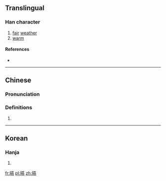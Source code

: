 ==Translingual==

===Han character===
{{Han char|rn=72|rad=日|as=16|sn=20|four=6403<sub>1</sub>|canj=日廿中火 (ATLF)|ids=⿰[[日]][[燕]]}}

# [[fair]] [[weather]]
# [[warm]]

====References====
* {{Han ref|kx=0501.300|dkj=14250|dj=0872.030|hdz=21541.100|uh=66E3|ud=26339|bh=F451|bd=62545}}

----

==Chinese==
{{zh-forms}}

===Pronunciation===
{{zh-pron
|m=yàn
|c=jin3
|mc=
|oc=
|ma=
|cat=n,a
}}

===Definitions===
# {{rfdef|lang=zh}}

----

==Korean==

===Hanja===
{{ko-hanja|hangeul=연|eumhun=|rv=yeon|mr=yŏn|y=yen}}

# {{defn|lang=ko|sort=日16}}

[[fr:曣]]
[[pl:曣]]
[[zh:曣]]